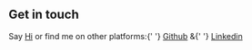 ## Get in touch

<ContactText>
Say <a href="mailto:warit.boonmasiri@gmail.com">Hi</a> or find me on other platforms:{' '}
<a href="https://github.com/klurpicolo/">Github</a> &{' '}
<a href="https://www.linkedin.com/in/warit-boonmasiri-61a311136/">Linkedin</a>
</ContactText>